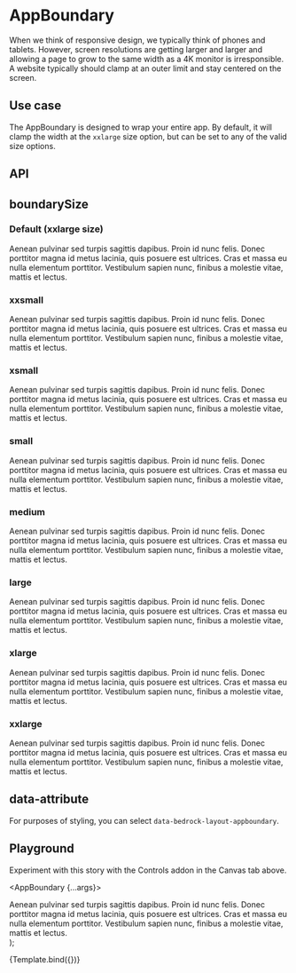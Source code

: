 


<Meta title="Components/AppBoundary" component={AppBoundary} />

# AppBoundary

When we think of responsive design, we typically think of phones and tablets. However, screen resolutions are getting larger and larger and allowing a page to grow to the same width as a 4K monitor is irresponsible. A website typically should clamp at an outer limit and stay centered on the screen.

## Use case

The AppBoundary is designed to wrap your entire app. By default, it will clamp the width at the `xxlarge` size option, but can be set to any of the valid size options.

## API

<ArgsTable component={AppBoundary} argTypes={argTypes} />

## boundarySize

<Preview withToolbar>
  <Story name="boundarySize">
    <h3>Default (xxlarge size)</h3>
    <AppBoundary>
      <div>
        Aenean pulvinar sed turpis sagittis dapibus. Proin id nunc felis. Donec
        porttitor magna id metus lacinia, quis posuere est ultrices. Cras et
        massa eu nulla elementum porttitor. Vestibulum sapien nunc, finibus a
        molestie vitae, mattis et lectus.
      </div>
    </AppBoundary>
    <h3>xxsmall</h3>
    <AppBoundary boundarySize="xxsmall">
      <div>
        Aenean pulvinar sed turpis sagittis dapibus. Proin id nunc felis. Donec
        porttitor magna id metus lacinia, quis posuere est ultrices. Cras et
        massa eu nulla elementum porttitor. Vestibulum sapien nunc, finibus a
        molestie vitae, mattis et lectus.
      </div>
    </AppBoundary>
    <h3>xsmall</h3>
    <AppBoundary boundarySize="xsmall">
      <div>
        Aenean pulvinar sed turpis sagittis dapibus. Proin id nunc felis. Donec
        porttitor magna id metus lacinia, quis posuere est ultrices. Cras et
        massa eu nulla elementum porttitor. Vestibulum sapien nunc, finibus a
        molestie vitae, mattis et lectus.
      </div>
    </AppBoundary>
    <h3>small</h3>
    <AppBoundary boundarySize="small">
      <div>
        Aenean pulvinar sed turpis sagittis dapibus. Proin id nunc felis. Donec
        porttitor magna id metus lacinia, quis posuere est ultrices. Cras et
        massa eu nulla elementum porttitor. Vestibulum sapien nunc, finibus a
        molestie vitae, mattis et lectus.
      </div>
    </AppBoundary>
    <h3>medium</h3>
    <AppBoundary boundarySize="medium">
      <div>
        Aenean pulvinar sed turpis sagittis dapibus. Proin id nunc felis. Donec
        porttitor magna id metus lacinia, quis posuere est ultrices. Cras et
        massa eu nulla elementum porttitor. Vestibulum sapien nunc, finibus a
        molestie vitae, mattis et lectus.
      </div>
    </AppBoundary>
    <h3>large</h3>
    <AppBoundary boundarySize="large">
      <div>
        Aenean pulvinar sed turpis sagittis dapibus. Proin id nunc felis. Donec
        porttitor magna id metus lacinia, quis posuere est ultrices. Cras et
        massa eu nulla elementum porttitor. Vestibulum sapien nunc, finibus a
        molestie vitae, mattis et lectus.
      </div>
    </AppBoundary>
    <h3>xlarge</h3>
    <AppBoundary boundarySize="xlarge">
      <div>
        Aenean pulvinar sed turpis sagittis dapibus. Proin id nunc felis. Donec
        porttitor magna id metus lacinia, quis posuere est ultrices. Cras et
        massa eu nulla elementum porttitor. Vestibulum sapien nunc, finibus a
        molestie vitae, mattis et lectus.
      </div>
    </AppBoundary>
    <h3>xxlarge</h3>
    <AppBoundary boundarySize="xxlarge">
      <div>
        Aenean pulvinar sed turpis sagittis dapibus. Proin id nunc felis. Donec
        porttitor magna id metus lacinia, quis posuere est ultrices. Cras et
        massa eu nulla elementum porttitor. Vestibulum sapien nunc, finibus a
        molestie vitae, mattis et lectus.
      </div>
    </AppBoundary>
  </Story>
</Preview>

## data-attribute

For purposes of styling, you can select `data-bedrock-layout-appboundary`.

## Playground

Experiment with this story with the Controls addon in the Canvas tab above.

   <AppBoundary {...args}>
      <div>
        Aenean pulvinar sed turpis sagittis dapibus. Proin id nunc felis. Donec
        porttitor magna id metus lacinia, quis posuere est ultrices. Cras et
        massa eu nulla elementum porttitor. Vestibulum sapien nunc, finibus a
        molestie vitae, mattis et lectus.
      </div>
    </AppBoundary>
);

<Canvas withToolbar>
  <Story
    name="Playground"
    argTypes={argTypes}
    args={{ boundarySize: "xxlarge" }}
  >
    {Template.bind({})}
  </Story>
</Canvas>

<ArgsTable story="Playground" />
